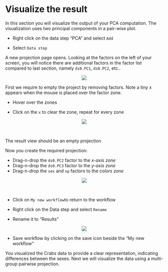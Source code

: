 # Visualize the result
In this section you will visualize the output of your PCA computation. The visualization uses two principal components in a pair-wise plot.

* Right click on the data step "PCA" and select `Add` 

* Select `Data step`

A new projection page opens. 
Looking at the factors on the left of your screen, you will notice there are additional factors in the factor list compared to last section, namely `ds0.PC1`, `ds0.PC2`, etc..

<center><img src="images/Visualize_PCAadd.png"></center>

First we require to empty the project by removing factors. Note a tiny x appears when the mouse is placed over the factor zone.

* Hover over the zones

* Click on the `x` to clear the zone, repeat for every zone  

<center><img src="images/Visualize_cross.png"></center>\

The result view should be an empty projection

Now you create the required projection:

* Drag-n-drop the ``ds0.PC2`` factor to the _x-axis zone_
* Drag-n-drop the ``ds0.PC3`` factor to the _y-axis zone_
* Drag-n-drop the ``sex`` and ``sp`` factors to the _colors zone_

<center><img src="images/Visualize_PCA23.png"></center>\

* Click on `My new workflow`to return to the workflow

* Right click on the Data step and select `Rename`

* Rename it to "Results"

<center><img src="images/Visualize_results.png"></center>

* Save workflow by clicking on the save icon beside the "My new workflow"  

You visualized the Crabs data to provide a clear representation, indicating differences between the sexes. Next we will visualize the data using a multi-group pairwise projection.
